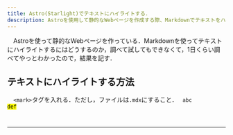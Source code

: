 ```yaml
---
title: Astro(Starlight)でテキストにハイライトする．
description: Astroを使用して静的なWebページを作成する際、Markdownでテキストをハイライトする方法を解説します。.mdxファイル内で<mark>タグを使用する手順を詳しく紹介します。
---
```


　Astroを使って静的なWebページを作っている．Markdownを使ってテキストにハイライトするにはどうするのか，調べて試してもできなくて，1日くらい調べてやっとわかったので，結果を記す．

## テキストにハイライトする方法
　`<mark>`タグを入れる．ただし，ファイルは`.mdx`にすること．
<Code code="abc <mark>def</mark>" title="xxx.mdx" />
abc <mark>def</mark>

***